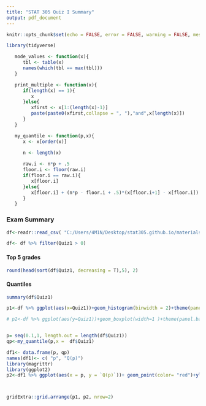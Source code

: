 ```yaml
---
title: "STAT 305 Quiz I Summary"
output: pdf_document
---
```


```r
knitr::opts_chunk$set(echo = FALSE, error = FALSE, warning = FALSE, message = FALSE)
```

```r
library(tidyverse)
```
```r
   mode_values <- function(x){
      tbl <- table(x)
      names(which(tbl == max(tbl)))
   }

   print_multiple <- function(x){
      if(length(x) == 1){
         x
      }else{
         xfirst <- x[1:(length(x)-1)]
         paste(paste0(xfirst,collapse = ", "),"and",x[length(x)])
      }
   }

   my_quantile <- function(p,x){
      x <- x[order(x)]
      
      n <- length(x)

      raw.i <- n*p + .5
      floor.i <- floor(raw.i)
      if(floor.i == raw.i){
         x[floor.i]
      }else{
         x[floor.i] + (n*p - floor.i + .5)*(x[floor.i+1] - x[floor.i])
      }
   }
```

### Exam Summary

```r
df<-readr::read_csv( "C:/Users/4M1N/Desktop/stat305.github.io/materials/Exams/exam1/exam1/summary/q1_sat305_f19.csv")

df<- df %>% filter(Quiz1 > 0)

```
#### Top 5 grades
```r
round(head(sort(df$Quiz1, decreasing = T),5), 2)
```
#### Quantiles
```r
summary(df$Quiz1)
```



```r

p1<-df %>% ggplot(aes(x=Quiz1))+geom_histogram(binwidth = 2)+theme(panel.background = element_rect(fill = "lightgray", colour = "#6D9EC1", size = 2, linetype = "solid"))

# p2<-df %>% ggplot(aes(y=Quiz1))+geom_boxplot(width=1 )+theme(panel.background = element_rect(fill = "lightgray", colour = "#6D9EC1", size = 2, linetype = "solid"))+ coord_flip()


p= seq(0.1,1, length.out = length(df$Quiz1))
qp<-my_quantile(p,x =  df$Quiz1)

df1<- data.frame(p, qp)
names(df1)<- c( "p", "Q(p)")
library(magrittr)
library(ggplot2)
p2<-df1 %>% ggplot(aes(x = p, y = `Q(p)`))+ geom_point(color= "red")+ylim(70,100)



gridExtra::grid.arrange(p1, p2, nrow=2)

```







